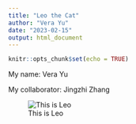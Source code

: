 ```yaml
---
title: "Leo the Cat"
author: "Vera Yu"
date: "2023-02-15"
output: html_document
---
```


```r
knitr::opts_chunk$set(echo = TRUE)
```

My name: Vera Yu

My collaborator: Jingzhi Zhang

![This is Leo](/Users/verayu/Desktop/IMG_5596.jpeg)